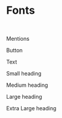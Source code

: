 


<Meta title="Documentation/Text" />

<style>{`

@import url('https://fonts.googleapis.com/css?family=Poppins:300,400,700');

* {
  font-family: ${font.family.base} !important;
  font-weight: ${font.weight.regular};
  line-height: 1.75 !important;
}

.size__mentions {
  font-size: ${font.size.mentions}px;
  text-transform: uppercase;
}

.size__button {
  font-size: ${font.size.button}px;
}

.size__text {
  font-size: ${font.size.text}px;
}

.size__s{
  font-size: ${font.size.s}px;
  font-weight: ${font.weight.bold};
}

.size__m{
  font-size: ${font.size.m}px;
  font-weight: ${font.weight.bold};
}

.size__l{
  font-size: ${font.size.l}px;
  font-weight: ${font.weight.bold};
}

.size__xl{
  font-size: ${font.size.xl}px;
  font-weight: ${font.weight.bold};
}
`}</style>

# Fonts
<br />

<p class="size__mentions">Mentions</p>
<p class="size__button">Button</p>
<p class="size__text">Text</p>
<p class="size__s">Small heading</p>
<p class="size__m">Medium heading</p>
<p class="size__l">Large heading</p>
<p class="size__xl">Extra Large heading</p>
